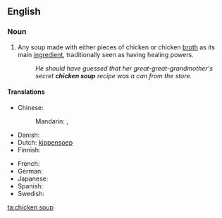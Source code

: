==English==
{{wikipedia}}

===Noun===
{{en-noun|s|-|sg=[[chicken]] [[soup]]}}

# Any soup made with either pieces of chicken or chicken [[broth]] as its main [[ingredient]], traditionally seen as having healing powers.
#: ''He should have guessed that her great-great-grandmother's secret '''chicken soup''' recipe was a can from the store.''

====Translations====
{{trans-top|soup with chicken as main ingredient}}
* Chinese:
*: Mandarin: {{t|zh|雞湯|sc=Hani}}, {{t|zh|鸡汤|tr=jītāng|sc=Hani}}
* Danish: {{t|da|hønsekødssuppe}}
* Dutch: [[kippensoep]]
* Finnish: {{t|fi|kanakeitto}}
{{trans-mid}}
* French: {{t|fr|soupe de poulet}}
* German: {{t|de|Hühnersuppe}}
* Japanese: {{t|ja|チキンスープ|tr=chikinsūpu}}
* Spanish: {{t|es|sopa de pollo}}
* Swedish: {{t|sv|kycklingssoppa}}
{{trans-bottom}}

[[ta:chicken soup]]